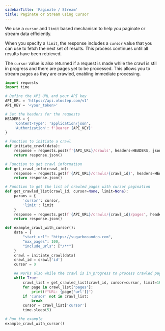 ```yaml
---
sidebarTitle: 'Paginate / Stream'
title: Paginate or Stream using Cursor
---
```


We use a `cursor` and `limit` based mechanism to help you paginate or stream data efficiently.

When you specify a `limit`, the response includes a `cursor` value that you can use to fetch the next set of results. This process continues until all results have been retrieved.

The `cursor` value is also returned if a request is made while the crawl is still in progress and there are pages yet to be processed. This allows you to stream pages as they are crawled, enabling immediate processing.

<CodeGroup>

```python crawl-paginate.py
import requests
import time

# Define the API URL and your API key
API_URL = 'https://api.olostep.com/v1'
API_KEY = '<your_token>'

# Set the headers for the requests
HEADERS = {
    'Content-Type': 'application/json',
    'Authorization': f'Bearer {API_KEY}'
}

# Function to initiate a crawl
def initiate_crawl(data):
    response = requests.post(f'{API_URL}/crawls', headers=HEADERS, json=data)
    return response.json()

# Function to get crawl information
def get_crawl_info(crawl_id):
    response = requests.get(f'{API_URL}/crawls/{crawl_id}', headers=HEADERS)
    return response.json()

# Function to get the list of crawled pages with cursor pagination
def get_crawled_list(crawl_id, cursor=None, limit=None):
    params = {
        'cursor': cursor,
        'limit': limit
    }
    response = requests.get(f'{API_URL}/crawls/{crawl_id}/pages', headers=HEADERS, params=params)
    return response.json()

def example_crawl_with_cursor():
    data = {
        "start_url": "https://sugarbooandco.com",
        "max_pages": 100,
        "include_urls": ["/**"]
    }
    crawl = initiate_crawl(data)
    crawl_id = crawl['id']
    cursor = 0

    ## Works also while the crawl is in_progress to process crawled pages in realtime
    while True:
        crawl_list = get_crawled_list(crawl_id, cursor=cursor, limit=10)
        for page in crawl_list['pages']:
            print(f"URL: {page['url']}")
        if 'cursor' not in crawl_list:
            break
        cursor = crawl_list['cursor']
        time.sleep(5)

# Run the example
example_crawl_with_cursor()
```
</CodeGroup>